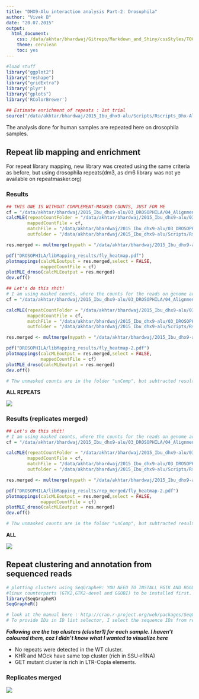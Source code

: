 ```yaml
---
title: "DHX9-Alu interaction analysis Part-2: Drosophila"
author: "Vivek B"
date: "20.07.2015"
output:
  html_document:
    css: /data/akhtar/bhardwaj/Gitrepo/Markdown_and_Shiny/cssStyles/TOC_forRmd.css
    theme: cerulean
    toc: yes
---
```

  
```r
#load stuff
library("ggplot2")
library("reshape")
library("gridExtra")
library('plyr')
library("gplots")
library('RColorBrewer')

## Estimate enrichment of repeats : 1st trial
source("/data/akhtar/bhardwaj/2015_Ibu_dhx9-alu/Scripts/Rscripts_Dhx-Alu/batchEnrichment.R")
```


The analysis done for human samples are repeated here on drosophila samples.  

## Repeat lib mapping and enrichment

For repeat library mapping, new library was created using the same criteria as before, but using drosophila repeats(dm3, as dm6 library was not ye available on repeatmasker.org)


### Results

```r
## THIS ONE IS WITHOUT COMPLEMENT-MASKED COUNTS, JUST FOR ME
cf = "/data/akhtar/bhardwaj/2015_Ibu_dhx9-alu/03_DROSOPHILA/04_Alignments/rep_seperated/bowtie_output/MappedReadCounts.txt"
calcMLE(repeatCountFolder = "/data/akhtar/bhardwaj/2015_Ibu_dhx9-alu/03_DROSOPHILA/04_Alignments/rep_seperated/count_tables",
        mappedCountFile = cf,
        matchFile = "/data/akhtar/bhardwaj/2015_Ibu_dhx9-alu/03_DROSOPHILA/04_Alignments/rep_seperated/bowtie_output/matches.txt",
        outfolder = "/data/akhtar/bhardwaj/2015_Ibu_dhx9-alu/Scripts/Rscripts_Dhx-Alu/DROSOPHILA/libMapping_results/rep_seperated")

res.merged <- multmerge(mypath = "/data/akhtar/bhardwaj/2015_Ibu_dhx9-alu/Scripts/Rscripts_Dhx-Alu/DROSOPHILA/libMapping_results/rep_seperated")

pdf("DROSOPHILA/libMapping_results/fly_heatmap.pdf")
plotmappings(calcMLEoutput = res.merged,select = FALSE,
             mappedCountFile = cf)
plotMLE_droso(calcMLEoutput = res.merged)
dev.off()


```


```r
## Let's do this shit!
# I am using masked counts, where the counts for the reads on genome are subtracted from the counts on repeats. 
cf = "/data/akhtar/bhardwaj/2015_Ibu_dhx9-alu/03_DROSOPHILA/04_Alignments/rep_seperated/bowtie_output/MappedReadCounts.txt"

calcMLE(repeatCountFolder = "/data/akhtar/bhardwaj/2015_Ibu_dhx9-alu/03_DROSOPHILA/04_Alignments/rep_seperated/count_tables/compMasked_counts",
        mappedCountFile = cf,
        matchFile = "/data/akhtar/bhardwaj/2015_Ibu_dhx9-alu/03_DROSOPHILA/04_Alignments/rep_seperated/bowtie_output/matches.txt",
        outfolder = "/data/akhtar/bhardwaj/2015_Ibu_dhx9-alu/Scripts/Rscripts_Dhx-Alu/DROSOPHILA/libMapping_results")

res.merged <- multmerge(mypath = "/data/akhtar/bhardwaj/2015_Ibu_dhx9-alu/Scripts/Rscripts_Dhx-Alu/DROSOPHILA/libMapping_results")

pdf("DROSOPHILA/libMapping_results/fly_heatmap-2.pdf")
plotmappings(calcMLEoutput = res.merged,select = FALSE,
             mappedCountFile = cf)
plotMLE_droso(calcMLEoutput = res.merged)
dev.off()

# Thw unmasked counts are in the folder "unComp", but subtracted results are better for plotting
```

**ALL REPEATS**
  
<img src="DROSOPHILA/libMapping_results/rep_seperated/fly-heatmap-2_without-colClustering.png">

### Results (replicates merged)
  
```r
## Let's do this shit!
# I am using masked counts, where the counts for the reads on genome are subtracted from the counts on repeats. 
cf = "/data/akhtar/bhardwaj/2015_Ibu_dhx9-alu/03_DROSOPHILA/04_Alignments/rep_merged/bowtie_output/MappedReadCounts.txt"

calcMLE(repeatCountFolder = "/data/akhtar/bhardwaj/2015_Ibu_dhx9-alu/03_DROSOPHILA/04_Alignments/rep_merged/count_tables/compMasked_counts",
        mappedCountFile = cf,
        matchFile = "/data/akhtar/bhardwaj/2015_Ibu_dhx9-alu/03_DROSOPHILA/04_Alignments/rep_merged/bowtie_output/matches.txt",
        outfolder = "/data/akhtar/bhardwaj/2015_Ibu_dhx9-alu/Scripts/Rscripts_Dhx-Alu/DROSOPHILA/libMapping_results/rep_merged")

res.merged <- multmerge(mypath = "/data/akhtar/bhardwaj/2015_Ibu_dhx9-alu/Scripts/Rscripts_Dhx-Alu/DROSOPHILA/libMapping_results/rep_merged")

pdf("DROSOPHILA/libMapping_results/rep_merged/fly_heatmap-2.pdf")
plotmappings(calcMLEoutput = res.merged,select = FALSE,
             mappedCountFile = cf)
plotMLE_droso(calcMLEoutput = res.merged)
dev.off()

# Thw unmasked counts are in the folder "unComp", but subtracted results are better for plotting
```

**ALL**
  
<img src="DROSOPHILA/libMapping_results/rep_merged/fly-heatmap-2.png">
  

## Repeat clustering and annotation from sequenced reads


```r
# plotting clusters using SeqGrapheR: YOU NEED TO INSTALL RGTK AND RGGOBI FOR THIS: Both require their 
#linux counterparts (GTK2,GTK2-devel and GGOBI) to be installed first.
library(SeqGrapheR)
SeqGrapheR()

# look at the manual here : http://cran.r-project.org/web/packages/SeqGrapheR/vignettes/SeqGrapheR.pdf
# To provide IDs in ID list selector, I select the sequence IDs from repeatmasker output for AluS,AluJ,AluY and make a file of ID lists in each folder usng my script : make_IDlist.sh
```

***Following are the top clusters (cluster1) for each sample. I haven't coloured them, coz I didn't know what I wanted to visualize here***

* No repeats were detected in the WT cluster.
* KHR and MOck have same top cluster (rich in SSU-rRNA)
* GET mutant cluster is rich in LTR-Copia elements.


### Replicates merged
  
<img src="DROSOPHILA/repeatClustering_results/DROSO-allSamples.png">

  
  